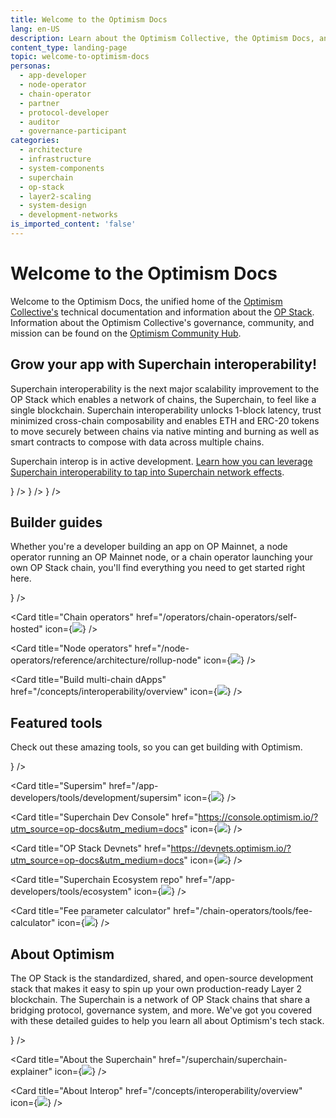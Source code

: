 ```yaml
---
title: Welcome to the Optimism Docs
lang: en-US
description: Learn about the Optimism Collective, the Optimism Docs, and how to get started building with Optimism.
content_type: landing-page
topic: welcome-to-optimism-docs
personas:
  - app-developer
  - node-operator
  - chain-operator
  - partner
  - protocol-developer
  - auditor
  - governance-participant
categories:
  - architecture
  - infrastructure
  - system-components
  - superchain
  - op-stack
  - layer2-scaling
  - system-design
  - development-networks
is_imported_content: 'false'
---
```



# Welcome to the Optimism Docs

Welcome to the Optimism Docs, the unified home of the [Optimism Collective's](/connect/resources/glossary#optimism-collective) technical documentation and information about the [OP Stack](/concepts/stack/overview).
Information about the Optimism Collective's governance, community, and mission can be found on the [Optimism Community Hub](https://community.optimism.io/docs/governance/?utm_source=op-docs&utm_medium=docs).

## Grow your app with  Superchain interoperability!

Superchain interoperability is the next major scalability improvement to the OP Stack which enables a network of chains, the Superchain, to feel like a single blockchain. Superchain interoperability unlocks 1-block latency, trust minimized cross-chain composability and enables ETH and ERC-20 tokens to move securely between chains via native minting and burning as well as smart contracts to compose with data across multiple chains.

Superchain interop is in active development. [Learn how you can leverage Superchain interoperability to tap into Superchain network effects](/app-developers/guides/interoperability/getting-started).


<Cards>
  <Card title="Build Superchain apps" href="/app-developers/guides/interoperability/getting-started" icon={<img src="img/icons/sunny.svg" />} />
  <Card title="SuperchainERC20 starter kit" href="/app-developers/quickstarts/interop-app" icon={<img src="img/icons/sunny-smile.svg" />} />
  <Card title="Superchain Interoperability explainer" href="/concepts/interoperability/overview" icon={<img src="img/icons/sunny.svg" />} />
</Cards>

## Builder guides

Whether you're a developer building an app on OP Mainnet, a node operator running an OP Mainnet node, or a chain operator launching your own OP Stack chain, you'll find everything you need to get started right here.

<Cards>
  <Card title="App developers" href="/app-developers/quickstarts/first-app" icon={<img src="img/icons/terminal-window-line.svg" />} />

  <Card title="Chain operators" href="/operators/chain-operators/self-hosted" icon={<img src="img/icons/instance-line.svg" />} />

  <Card title="Node operators" href="/node-operators/reference/architecture/rollup-node" icon={<img src="img/icons/computer-line.svg" />} />
  
  <Card title="Build multi-chain dApps" href="/concepts/interoperability/overview" icon={<img src="img/icons/terminal-window-line.svg" />} />
</Cards>

## Featured tools

Check out these amazing tools, so you can get building with Optimism.

<Cards>
  <Card title="Superchain faucet" href="https://console.optimism.io/faucet?utm_source=op-docs&utm_medium=docs" icon={<img src="img/icons/gear.svg" />} />

  <Card title="Supersim" href="/app-developers/tools/development/supersim" icon={<img src="img/icons/gear.svg" />} />

  <Card title="Superchain Dev Console" href="https://console.optimism.io/?utm_source=op-docs&utm_medium=docs" icon={<img src="img/icons/gear.svg" />} />

  <Card title="OP Stack Devnets" href="https://devnets.optimism.io/?utm_source=op-docs&utm_medium=docs" icon={<img src="img/icons/gear.svg" />} />

  <Card title="Superchain Ecosystem repo" href="/app-developers/tools/ecosystem" icon={<img src="img/icons/gear.svg" />} />

  <Card title="Fee parameter calculator" href="/chain-operators/tools/fee-calculator" icon={<img src="img/icons/gear.svg" />} />

</Cards>

## About Optimism

The OP Stack is the standardized, shared, and open-source development stack that makes it easy to spin up your own production-ready Layer 2 blockchain.
The Superchain is a network of OP Stack chains that share a bridging protocol, governance system, and more.
We've got you covered with these detailed guides to help you learn all about Optimism's tech stack.

<Cards>
  <Card title="About the OP Stack" href="/concepts/stack/overview" icon={<img src="img/icons/book.svg" />} />

  <Card title="About the Superchain" href="/superchain/superchain-explainer" icon={<img src="img/icons/book.svg" />} />

  <Card title="About Interop" href="/concepts/interoperability/overview" icon={<img src="img/icons/book.svg" />} />
</Cards>
